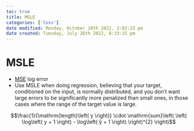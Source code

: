 ```yaml
---
toc: true
title: MSLE
categories: ['loss']
date modified: Monday, October 10th 2022, 2:02:23 pm
date created: Tuesday, July 26th 2022, 8:33:15 pm
---
```


# MSLE
- [MSE](MSE.qmd) log error
- Use MSLE when doing regression, believing that your target, conditioned on the input, is normally distributed, and you don’t want large errors to be significantly more penalized than small ones, in those cases where the range of the target value is large.

$$\frac{1}{\mathrm{length}\left( y \right)} \cdot \mathrm{sum}\left( \left( \log\left( y + 1 \right) - \log\left( ŷ + 1 \right) \right)^{2} \right)$$



